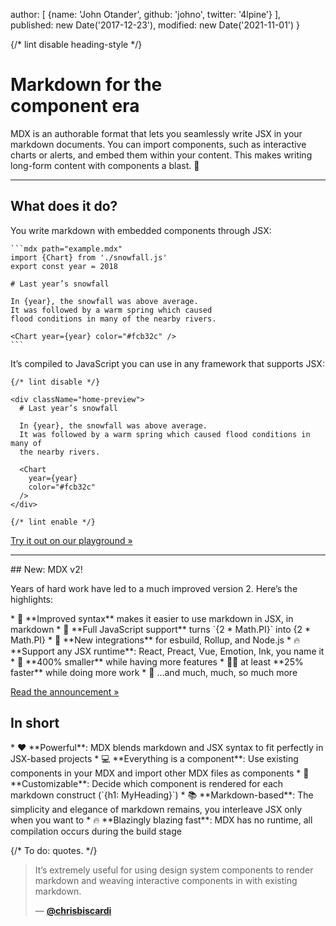   author: [
    {name: 'John Otander', github: 'johno', twitter: '4lpine'}
  ],
  published: new Date('2017-12-23'),
  modified: new Date('2021-11-01')
}

{/* lint disable heading-style */}

Markdown for the\
**component era**
=================

MDX is an authorable format that lets you seamlessly write JSX in your markdown
documents.
You can import components, such as interactive charts or alerts, and embed them
within your content.
This makes writing long-form content with components a blast.
🚀

***

## What does it do?

<div className="home-columns">
  <div className="home-column-start">
    You write markdown with embedded components through JSX:

    ```mdx path="example.mdx"
    import {Chart} from './snowfall.js'
    export const year = 2018

    # Last year’s snowfall

    In {year}, the snowfall was above average.
    It was followed by a warm spring which caused
    flood conditions in many of the nearby rivers.

    <Chart year={year} color="#fcb32c" />
    ```
  </div>

  <div className="home-column-end">
    It’s compiled to JavaScript you can use in any framework that supports JSX:

    {/* lint disable */}

    <div className="home-preview">
      # Last year’s snowfall

      In {year}, the snowfall was above average.
      It was followed by a warm spring which caused flood conditions in many of
      the nearby rivers.

      <Chart
        year={year}
        color="#fcb32c"
      />
    </div>

    {/* lint enable */}
  </div>
</div>

[Try it out on our playground »][playground]

***

<div className="card big">
  ## New: MDX v2!

  Years of hard work have led to a much improved version 2.
  Here’s the highlights:

  <div className="emoji-list">
    *   🔁 **Improved syntax** makes it easier to use markdown in JSX, in
        markdown
    *   🧩 **Full JavaScript support** turns `{2 * Math.PI}` into {2 * Math.PI}
    *   🔌 **New integrations** for esbuild, Rollup, and Node.js
    *   🔥 **Support any JSX runtime**: React, Preact, Vue, Emotion, Ink, you
        name it
    *   🎒 **400% smaller** while having more features
    *   🏃‍♀️ at least **25% faster** while doing more work
    *   🧵 …and much, much, so much more
  </div>

  [Read the announcement »][v2]
</div>

## In short

<div className="emoji-list">
  *   ❤️ **Powerful**: MDX blends markdown and JSX syntax to fit perfectly in
      JSX-based projects
  *   💻 **Everything is a component**: Use existing components in your
      MDX and import other MDX files as components
  *   🔧 **Customizable**: Decide which component is rendered for each markdown
      construct (`{h1: MyHeading}`)
  *   📚 **Markdown-based**: The simplicity and elegance of markdown remains,
      you interleave JSX only when you want to
  *   🔥 **Blazingly blazing fast**: MDX has no runtime, all compilation occurs
      during the build stage
</div>

{/* To do: quotes. */}

> It’s extremely useful for using design system components to render markdown
> and weaving interactive components in with existing markdown.
>
> — [**@chrisbiscardi**][quote]

[quote]: https://twitter.com/chrisbiscardi/status/1022304288326864896

[playground]: /playground/

[v2]: /blog/v2/
